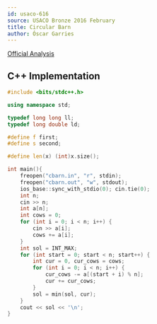```yaml
---
id: usaco-616
source: USACO Bronze 2016 February
title: Circular Barn
author: Óscar Garries
---
```


[Official Analysis](http://www.usaco.org/current/data/sol_cbarn_bronze_feb16.html)

<LanguageSection>
<CPPSection>

## C++ Implementation

```cpp
#include <bits/stdc++.h>

using namespace std;

typedef long long ll;
typedef long double ld;

#define f first;
#define s second;

#define len(x) (int)x.size();

int main(){
	freopen("cbarn.in", "r", stdin);
	freopen("cbarn.out", "w", stdout);
	ios_base::sync_with_stdio(0); cin.tie(0);
	int n;
	cin >> n;
	int a[n];
	int cows = 0;
	for (int i = 0; i < n; i++) {
		cin >> a[i];
		cows += a[i];
	}
	int sol = INT_MAX;
	for (int start = 0; start < n; start++) {
		int cur = 0, cur_cows = cows;
		for (int i = 0; i < n; i++) {
			cur_cows -= a[(start + i) % n];
			cur += cur_cows;
		}
		sol = min(sol, cur);
	}
	cout << sol << '\n';
}

```

</CPPSection>
</LanguageSection>